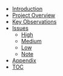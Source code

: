 - [Introduction](#introduction)
- [Project Overview](#project-overview)
- [Key Observations](#key-observations)
- [Issues](#critical-severity)
  - [High](#high-severity)
  - [Medium](#medium-severity)
  - [Low](#low-severity)
  - [Note](#note)
- [Appendix](#appendix)
- [TOC](#table-of-contents)
